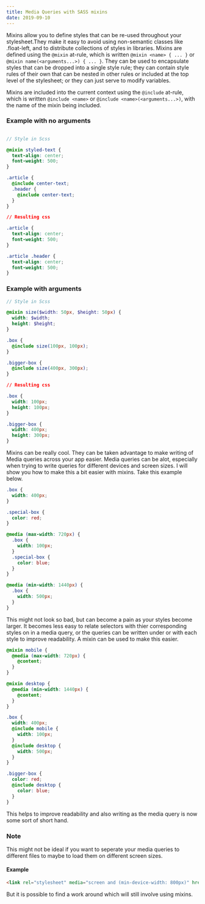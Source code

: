```yaml
---
title: Media Queries with SASS mixins
date: 2019-09-10
---
```


Mixins allow you to define styles that can be re-used throughout your stylesheet.They make it easy to
avoid using non-semantic classes like .float-left, and to distribute collections of styles in libraries.
Mixins are defined using the `@mixin` at-rule, which is written `@mixin <name> { ... }` or `@mixin name(<arguments...>) { ... }`.
They can be used to encapsulate styles that can be dropped into a single style rule; they can contain style rules of their own
that can be nested in other rules or included at the top level of the stylesheet; or they can just serve to modify variables.

Mixins are included into the current context using the `@include` at-rule, which is written `@include <name>` or `@include <name>(<arguments...>)`,
with the name of the mixin being included.

### Example with no arguments

```scss

// Style in Scss

@mixin styled-text {
  text-align: center;
  font-weight: 500;
}

.article {
  @include center-text;
  .header {
    @include center-text;
  }
}

```

```css
// Resulting css

.article {
  text-align: center;
  font-weight: 500;
}

.article .header {
  text-align: center;
  font-weight: 500;
}

```

### Example with arguments

```scss
// Style in Scss

@mixin size($width: 50px, $height: 50px) {
  width: $width;
  height: $height;
}

.box {
  @include size(100px, 100px);
}

.bigger-box {
  @include size(400px, 300px);
}
```

```css
// Resulting css

.box {
  width: 100px;
  height: 100px;
}

.bigger-box {
  width: 400px;
  height: 300px;
}
```

Mixins can be really cool. They can be taken advantage to make writing of Media queries across your app easier.
Media queries can be alot, especially when trying to write queries for different devices and screen sizes.
I will show you how to make this a bit easier with mixins. Take this example below.

```scss
.box {
  width: 400px;
}

.special-box {
  color: red;
}

@media (max-width: 720px) {
  .box {
    width: 100px;
  }
  .special-box {
    color: blue;
  }
}

@media (min-width: 1440px) {
  .box {
    width: 500px;
  }
}

```

This might not look so bad, but can become a pain as your styles become larger. It becomes less easy to relate selectors with thier corresponding
styles on in a media query, or the queries can be written under or with each style to improve readability. A mixin can be used to make this easier.

```scss
@mixin mobile {
  @media (max-width: 720px) {
    @content;
  }
}

@mixin desktop {
  @media (min-width: 1440px) {
    @content;
  }
}

.box {
  width: 400px;
  @include mobile {
    width: 100px;
  }
  @include desktop {
    width: 500px;
  }
}

.bigger-box {
  color: red;
  @include desktop {
    color: blue;
  }
}

```

This helps to improve readability and also writing as the media query is now some sort of short hand.

### Note

This might not be ideal if you want to seperate your media queries to different files to maybe to load them on different screen sizes.

#### Example

```html
<link rel="stylesheet" media="screen and (min-device-width: 800px)" href="800.css" />
```

But it is possible to find a work around which will still involve using mixins.